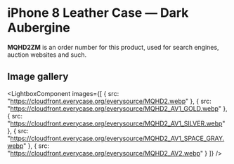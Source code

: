 
# iPhone 8 Leather Case — Dark Aubergine

<Callout type='info' emoji='👉🏻'>**MQHD2ZM** is an order number for this product, used for search engines, auction websites and such.</Callout>

## Image gallery

<LightboxComponent
    images={[
      {
        src: "https://cloudfront.everycase.org/everysource/MQHD2.webp"
      },
      {
        src: "https://cloudfront.everycase.org/everysource/MQHD2_AV1_GOLD.webp"
      },
      {
        src: "https://cloudfront.everycase.org/everysource/MQHD2_AV1_SILVER.webp"
      },
      {
        src: "https://cloudfront.everycase.org/everysource/MQHD2_AV1_SPACE_GRAY.webp"
      },
      {
        src: "https://cloudfront.everycase.org/everysource/MQHD2_AV2.webp"
      }
    ]}
  />
